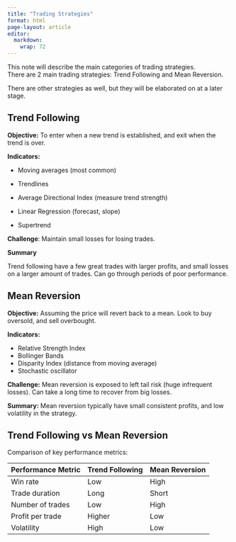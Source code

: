 ```yaml
---
title: "Trading Strategies"
format: html
page-layout: article
editor: 
  markdown: 
    wrap: 72
---
```


This note will describe the main categories of trading strategies.\
There are 2 main trading strategies: Trend Following and Mean Reversion.

There are other strategies as well, but they will be elaborated on at a
later stage.

## Trend Following

**Objective:** To enter when a new trend is established, and exit when
the trend is over.

**Indicators:**

-   Moving averages (most common)

-   Trendlines

-   Average Directional Index (measure trend strength)

-   Linear Regression (forecast, slope)

-   Supertrend

**Challenge**: Maintain small losses for losing trades.

**Summary**

Trend following have a few great trades with larger profits, and small
losses on a larger amount of trades. Can go through periods of poor
performance.

## Mean Reversion

**Objective:** Assuming the price will revert back to a mean. Look to
buy oversold, and sell overbought.

**Indicators:**

-   Relative Strength Index
-   Bollinger Bands
-   Disparity Index (distance from moving average)
-   Stochastic oscillator

**Challenge:** Mean reversion is exposed to left tail risk (huge
infrequent losses). Can take a long time to recover from big losses.

**Summary:** Mean reversion typically have small consistent profits, and
low volatility in the strategy.

## Trend Following vs Mean Reversion

Comparison of key performance metrics:

| Performance Metric | Trend Following | Mean Reversion |
|--------------------|-----------------|----------------|
| Win rate           | Low             | High           |
| Trade duration     | Long            | Short          |
| Number of trades   | Low             | High           |
| Profit per trade   | Higher          | Low            |
| Volatility         | High            | Low            |
